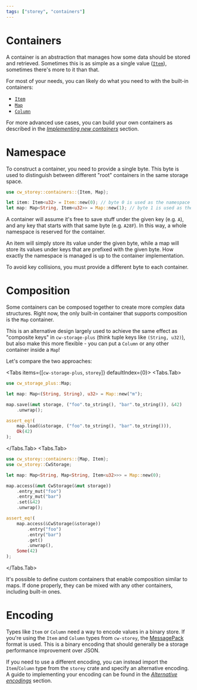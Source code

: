 ```yaml
---
tags: ["storey", "containers"]
---
```



# Containers

A container is an abstraction that manages how some data should be stored and retrieved. Sometimes
this is as simple as a single value ([`Item`](containers/item)), sometimes there's more to it than
that.

For most of your needs, you can likely do what you need to with the built-in containers:

- [`Item`](containers/item)
- [`Map`](containers/map)
- [`Column`](containers/column)

For more advanced use cases, you can build your own containers as described in the
[_Implementing new containers_](container-impl) section.

# Namespace

To construct a container, you need to provide a single byte. This byte is used to distinguish
between different "root" containers in the same storage space.

```rust template="storage"
use cw_storey::containers::{Item, Map};

let item: Item<u32> = Item::new(0); // byte 0 is used as the namespace
let map: Map<String, Item<u32>> = Map::new(1); // byte 1 is used as the namespace
```

A container will assume it's free to save stuff under the given key (e.g. `A`), and any key that
starts with that same byte (e.g. `A28F`). In this way, a whole namespace is reserved for the
container.

<Callout>
  An item will simply store its value under the given byte, while a map will store its values under
  keys that are prefixed with the given byte. How exactly the namespace is managed is up to the
  container implementation.
</Callout>

To avoid key collisions, you must provide a different byte to each container.

# Composition

Some containers can be composed together to create more complex data structures. Right now, the only
built-in container that supports composition is the `Map` container.

This is an alternative design largely used to achieve the same effect as "composite keys" in
`cw-storage-plus` (think tuple keys like `(String, u32)`), but also make this more flexible - you
can put a `Column` or any other container inside a `Map`!

Let's compare the two approaches:

<Tabs items={[`cw-storage-plus`, `storey`]} defaultIndex={0}> <Tabs.Tab>

```rust template="storage"
use cw_storage_plus::Map;

let map: Map<(String, String), u32> = Map::new("m");

map.save(&mut storage, ("foo".to_string(), "bar".to_string()), &42)
    .unwrap();

assert_eq!(
    map.load(&storage, ("foo".to_string(), "bar".to_string())),
    Ok(42)
);
```

</Tabs.Tab> <Tabs.Tab>

```rust template="storage"
use cw_storey::containers::{Map, Item};
use cw_storey::CwStorage;

let map: Map<String, Map<String, Item<u32>>> = Map::new(0);

map.access(&mut CwStorage(&mut storage))
    .entry_mut("foo")
    .entry_mut("bar")
    .set(&42)
    .unwrap();

assert_eq!(
    map.access(&CwStorage(&storage))
        .entry("foo")
        .entry("bar")
        .get()
        .unwrap(),
    Some(42)
);
```

</Tabs.Tab></Tabs>

It's possible to define custom containers that enable composition similar to maps. If done properly,
they can be mixed with any other containers, including built-in ones.

# Encoding

Types like `Item` or `Column` need a way to encode values in a binary store. If you're using the
`Item` and `Column` types from `cw-storey`, the [MessagePack](https://msgpack.org/) format is used.
This is a binary encoding that should generally be a storage performance improvement over JSON.

If you need to use a different encoding, you can instead import the `Item`/`Column` type from the
`storey` crate and specify an alternative encoding. A guide to implementing your encoding can be
found in the [_Alternative encodings_](encodings) section.
